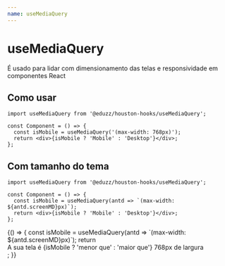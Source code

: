 ```yaml
---
name: useMediaQuery
---
```




# useMediaQuery

É usado para lidar com dimensionamento das telas e responsividade em componentes React

## Como usar

```tsx
import useMediaQuery from '@eduzz/houston-hooks/useMediaQuery';

const Component = () => {
  const isMobile = useMediaQuery('(max-width: 768px)');
  return <div>{isMobile ? 'Mobile' : 'Desktop'}</div>;
};
```

## Com tamanho do tema

```tsx
import useMediaQuery from '@eduzz/houston-hooks/useMediaQuery';

const Component = () => {
  const isMobile = useMediaQuery(antd => `(max-width: ${antd.screenMD}px)`);
  return <div>{isMobile ? 'Mobile' : 'Desktop'}</div>;
};
```

<Playground>
  {() => {
    const isMobile = useMediaQuery(antd => `(max-width: ${antd.screenMD}px)`);
    return <div>A sua tela é {isMobile ? 'menor que' : 'maior que'} 768px de largura</div>;
  }}
</Playground>
